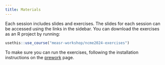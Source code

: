 ```yaml
---
title: Materials
---
```


Each session includes slides and exercises.
The slides for each session can be accessed using the links in the sidebar.
You can download the exercises as an R project by running:

```.r
usethis::use_course("measr-workshop/ncme2024-exercises")
```

To make sure you can run the exercises, following the installation instructions on the [prework](prework.qmd) page.

